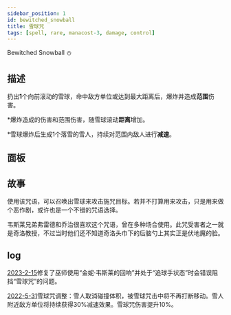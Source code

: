 ```yaml
---
sidebar_position: 1
id: bewitched_snowball
title: 雪球咒
tags: [spell, rare, manacost-3, damage, control]
---
```


Bewitched Snowball ⛄

<!--truncate-->



<CardBasics cardKey={id}/>


## 描述

扔出**1**个向前滚动的雪球，命中敌方单位或达到最大距离后，爆炸并造成**范围**伤害。

*爆炸造成的伤害和范围伤害，随雪球滚动**距离**增加。

*雪球爆炸后生成1个落雪的雪人，持续对范围内敌人进行**减速**。

## 面板


<LevelComponent/>


<CardDynamicTable cardKey={id}/>


<CardComplexTable cardKey={id}/>


## 故事

使用该咒语，可以召唤出雪球来攻击施咒目标。若并不打算用来攻击，只是用来做个恶作剧，或许也是一个不错的咒语选择。

韦斯莱兄弟弗雷德和乔治很喜欢这个咒语，曾在多种场合使用。此咒受害者之一就是奇洛教授，不过当时他们还不知道奇洛头巾下的后脑勺上其实正是伏地魔的脸。


## log

[2023-2-15](/blog/230215-update-annc#fix)修复了巫师使用“金妮·韦斯莱的回响”并处于“追球手状态”时会错误阻挡“雪球咒”的问题。

[2022-5-31](/blog/230601-update-annc#adjustment)雪球咒调整：雪人取消碰撞体积，被雪球咒击中将不再打断移动。雪人附近敌方单位将持续获得30%减速效果。雪球咒伤害提升10%。



